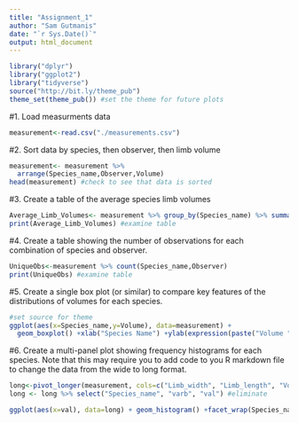 ```yaml
---
title: "Assignment_1"
author: "Sam Gutmanis"
date: "`r Sys.Date()`"
output: html_document
---
```


```r
library("dplyr")
library("ggplot2")
library("tidyverse")
source("http://bit.ly/theme_pub")
theme_set(theme_pub()) #set the theme for future plots
```

#1. Load measurments data
```r
measurement<-read.csv("./measurements.csv")
```
#2. Sort data by species, then observer, then limb volume
```r
measurement<- measurement %>% 
  arrange(Species_name,Observer,Volume)
head(measurement) #check to see that data is sorted
```
#3. Create a table of the average species limb volumes
```r
Average_Limb_Volumes<- measurement %>% group_by(Species_name) %>% summarise(Mean_volume=mean(Volume))
print(Average_Limb_Volumes) #examine table
```
#4. Create a table showing the number of observations for each combination of species and observer.
```r
UniqueObs<-measurement %>% count(Species_name,Observer)
print(UniqueObs) #examine table
```
#5. Create a single box plot (or similar) to compare key features of the distributions of volumes for each species.
```r
#set source for theme
ggplot(aes(x=Species_name,y=Volume), data=measurement) + 
  geom_boxplot() +xlab("Species Name") +ylab(expression(paste("Volume ", cm^3)))
```
#6. Create a multi-panel plot showing frequency histograms for each species. Note that this may require you to add code to you R markdown file to change the data from the wide to long format.
```r
long<-pivot_longer(measurement, cols=c("Limb_width", "Limb_length", "Volume"), names_to = "varb", values_to = "val") #transform data to long format
long <- long %>% select("Species_name", "varb", "val") #eliminate 
```
```r
ggplot(aes(x=val), data=long) + geom_histogram() +facet_wrap(Species_name~varb, scales = "free", nrow = 5)
```




